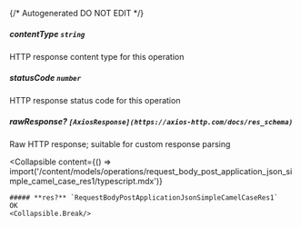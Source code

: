 {/* Autogenerated DO NOT EDIT  */}

##### **contentType** `string`
HTTP response content type for this operation

##### **statusCode** `number`
HTTP response status code for this operation

##### **rawResponse?** `[AxiosResponse](https://axios-http.com/docs/res_schema)`
Raw HTTP response; suitable for custom response parsing

<Collapsible
    content={() => import('/content/models/operations/request_body_post_application_json_simple_camel_case_res1/typescript.mdx')}
>
    ##### **res?** `RequestBodyPostApplicationJsonSimpleCamelCaseRes1`
    OK
    <Collapsible.Break/>
</Collapsible>

